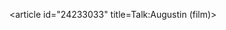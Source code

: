 <article id="24233033" title=Talk:Augustin (film)>
	<talkpage id="24233033" title="Talk:Augustin (film)">
{{Film|class=Stub|French-task-force=yes}}
	</talkpage>
</article>